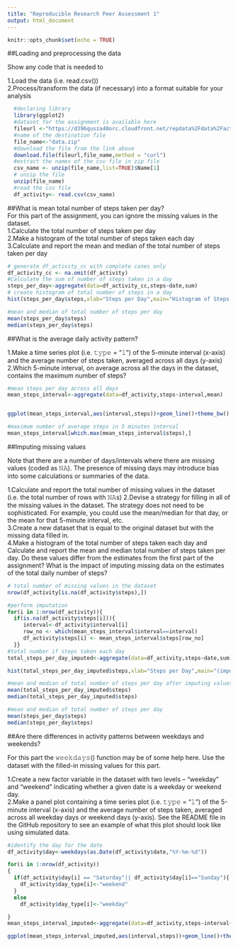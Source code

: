 ```yaml
---
title: "Reproducible Research Peer Assessment 1"
output: html_document
---
```


```r
knitr::opts_chunk$set(echo = TRUE)
```

##Loading and preprocessing the data

Show any code that is needed to

1.Load the data (i.e. read.csv())  
2.Process/transform the data (if necessary) into a format suitable for your analysis

```r
  #declaring library
  library(ggplot2)
  #dataset for the assignment is available here
  fileurl <-"https://d396qusza40orc.cloudfront.net/repdata%2Fdata%2Factivity.zip"
  #name of the destination file
  file_name<-"data.zip"
  #download the file from the link above
  download.file(fileurl,file_name,method = "curl")
  #extract the names of the csv file in zip file
  csv_name <- unzip(file_name,list=TRUE)$Name[1]
  # unzip the file 
  unzip(file_name)
  #read the csv file
  df_activity<- read.csv(csv_name)

```

##What is mean total number of steps taken per day?  
For this part of the assignment, you can ignore the missing values in the dataset.  
1.Calculate the total number of steps taken per day  
2.Make a histogram of the total number of steps taken each day  
3.Calculate and report the mean and median of the total number of steps taken per day 

```r
# generate df_activity_cc with complete cases only  
df_activity_cc <- na.omit(df_activity)  
#Calculate the sum of number of steps taken in a day  
steps_per_day<-aggregate(data=df_activity_cc,steps~date,sum)  
# create histogram of total number of steps in a day
hist(steps_per_day$steps,xlab="Steps per Day",main="Histogram of Steps per day",col="pink")

#mean and median of total number of steps per day
mean(steps_per_day$steps)
median(steps_per_day$steps)
```
##What is the average daily activity pattern?  

1.Make a time series plot (i.e. 𝚝𝚢𝚙𝚎 = "𝚕") of the 5-minute interval (x-axis) and the average number of steps taken, averaged across all days (y-axis)  
2.Which 5-minute interval, on average across all the days in the dataset, contains the maximum number of steps?

```r
#mean steps per day across all days
mean_steps_interval<-aggregate(data=df_activity,steps~interval,mean)


ggplot(mean_steps_interval,aes(interval,steps))+geom_line()+theme_bw() + xlab("Interval")+ylab("Average steps takes across all days") + ggtitle("Time series plot  for time interval/average # of steps")

#maximum number of average steps in 5 minutes interval
mean_steps_interval[which.max(mean_steps_interval$steps),]
```
##Imputing missing values

Note that there are a number of days/intervals where there are missing values (coded as 𝙽𝙰). The presence of missing days may introduce bias into some calculations or summaries of the data.  

1.Calculate and report the total number of missing values in the dataset (i.e. the total number of rows with 𝙽𝙰s)
2.Devise a strategy for filling in all of the missing values in the dataset. The strategy does not need to be sophisticated. For example, you could use the mean/median for that day, or the mean for that 5-minute interval, etc.  
3.Create a new dataset that is equal to the original dataset but with the missing data filled in.  
4.Make a histogram of the total number of steps taken each day and Calculate and report the mean and median total number of steps taken per day. Do these values differ from the estimates from the first part of the assignment? What is the impact of imputing missing data on the estimates of the total daily number of steps?

```r
# total number of missing values in the dataset
nrow(df_activity[is.na(df_activity$steps),])

#perform imputation
for(i in 1:nrow(df_activity)){
  if(is.na(df_activity$steps[i])){
     interval<-df_activity$interval[i]
     row_no <- which(mean_steps_interval$interval==interval)
     df_activity$steps[i] <- mean_steps_interval$steps[row_no]
  }}
#total number if steps taken each day
total_steps_per_day_imputed<-aggregate(data=df_activity,steps~date,sum) 

hist(total_steps_per_day_imputed$steps,xlab="Steps per Day",main="(imputed)Histogram of Steps per day",col="pink")

#mean and median of total number of steps per day after imputing values
mean(total_steps_per_day_imputed$steps)
median(total_steps_per_day_imputed$steps)

#mean and median of total number of steps per day
mean(steps_per_day$steps)
median(steps_per_day$steps)
```
##Are there differences in activity patterns between weekdays and weekends?

For this part the 𝚠𝚎𝚎𝚔𝚍𝚊𝚢𝚜() function may be of some help here. Use the dataset with the filled-in missing values for this part.  
 
1.Create a new factor variable in the dataset with two levels – “weekday” and “weekend” indicating whether a given date is a weekday or weekend day.  
2.Make a panel plot containing a time series plot (i.e. 𝚝𝚢𝚙𝚎 = "𝚕") of the 5-minute interval (x-axis) and the average number of steps taken, averaged across all weekday days or weekend days (y-axis). See the README file in the GitHub repository to see an example of what this plot should look like using simulated data.  
```r
#identify the day for the date
df_activity$day<-weekdays(as.Date(df_activity$date,"%Y-%m-%d"))

for(i in 1:nrow(df_activity))
{
  if(df_activity$day[i] == "Saturday"|| df_activity$day[i]=="Sunday"){
    df_activity$day_type[i]<-"weekend"
  }
  else
    df_activity$day_type[i]<-"weekday"

}
mean_steps_interval_imputed<-aggregate(data=df_activity,steps~interval+day_type,mean)

ggplot(mean_steps_interval_imputed,aes(interval,steps))+geom_line()+theme_bw() + facet_grid(day_type~.)


```
